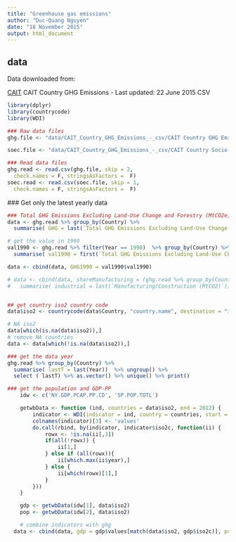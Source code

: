 ```yaml
---
title: "Greenhouse gas emissions"
author: "Duc-Quang Nguyen"
date: "18 November 2015"
output: html_document
---
```


## data 

Data downloaded from:

[CAIT](http://www.wri.org/resources/data-sets/cait-historical-emissions-data-countries-us-states-unfccc) CAIT Country GHG Emissions - Last updated: 22 June 2015 CSV

```r
library(dplyr)
library(countrycode)
library(WDI)
```



```r
### Raw data files
ghg.file <- "data/CAIT_Country_GHG_Emissions_-_csv/CAIT Country GHG Emissions.csv"

soec.file <- "data/CAIT_Country_GHG_Emissions_-_csv/CAIT Country Socio-Economic Data.csv"

### Read data files
ghg.read <- read.csv(ghg.file, skip = 2, 
  check.names = F, stringsAsFactors =  F)
soec.read <- read.csv(soec.file, skip = 1, 
  check.names = F, stringsAsFactors =  F)
```


### Get only the latest yearly data
```r
### Total GHG Emissions Excluding Land-Use Change and Forestry (MtCO2e)
data <- ghg.read %>% group_by(Country) %>% 
  summarise( GHG = last(`Total GHG Emissions Excluding Land-Use Change and Forestry (MtCO2e)`)) %>% ungroup()

# get the value in 1990
val1990 <- ghg.read %>% filter(Year == 1990)  %>% group_by(Country) %>% 
  summarise( val1990 = first(`Total GHG Emissions Excluding Land-Use Change and Forestry (MtCO2e)`)) %>% ungroup()

data <- cbind(data, GHG1990 = val1990$val1990)

# data <- cbind(data, shareManufacturing = (ghg.read %>% group_by(Country) %>% 
#   summarise( industrial = last(`Manufacturing/Construction (MtCO2)`)) %>% ungroup() %>% select(industrial) / data$GHG) * 100 )


## get country iso2 country code
data$iso2 <- countrycode(data$Country, "country.name", destination = "iso2c")

# NA iso2
data[which(is.na(data$iso2)),]
# remove NA countries
data <- data[which(!is.na(data$iso2)),]

### get the data year 
ghg.read %>% group_by(Country) %>% 
  summarise( lastT = last(Year))  %>% ungroup() %>% 
  select ( lastT) %>% as.vector() %>% unique() %>% print()

### get the population and GDP-PP
	idw <- c('NY.GDP.PCAP.PP.CD', 'SP.POP.TOTL')

	getwbData <- function (ind, countries = data$iso2, end = 2012) {
		indicator <- WDI(indicator = ind, country = countries, start = 2008, end = end)
		colnames(indicator)[3] <- 'values'
		do.call(rbind, by(indicator, indicator$iso2c, function(ii) {
			rowx <- !is.na(ii[,3])
			if(all(!rowx)) {
				ii[1,]
			} else if (all(rowx)){
				ii[which.max(ii$year),]
			} else {
				ii[which(rowx)[1],]
			}
		}))
	}

	gdp <- getwbData(idw[1], data$iso2)
	pop <- getwbData(idw[2], data$iso2)

	# combine indicators with ghg
  data <- cbind(data, gdp = gdp$values[match(data$iso2, gdp$iso2c)], pop = pop$values[match(data$iso2, pop$iso2c)])
	
	
```



